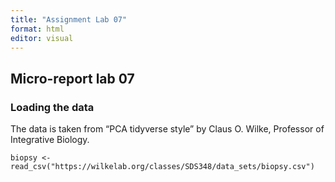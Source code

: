 ```yaml
---
title: "Assignment Lab 07"
format: html
editor: visual
---
```


## Micro-report lab 07

### Loading the data 

The data is taken from “PCA tidyverse style” by Claus O. Wilke, Professor of Integrative Biology.

```         
biopsy <- read_csv("https://wilkelab.org/classes/SDS348/data_sets/biopsy.csv")
```

```         
```
